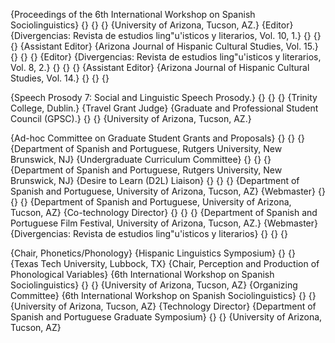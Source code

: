
\section{Service and Outreach}

\vspace{-0.1in}

\subsection{Mentoring of doctoral students}


\cventry{2018}{Tadjou-N'Dine Mamadou Yacoubou}{Member of PhD qualifying paper committee}{}{}{Linguistics, Rutgers University}
\cventry{}{Nathan Koser}{Member of PhD qualifying paper committee}{}{}{Linguistics, Rutgers University}
\cventry{}{Julio C{\'e}sar L{\'o}pez Otero}{Member of PhD qualifying paper committee}{}{}{Spanish and Portuguese, Rutgers University}
\cventry{}{Michele Goldin}{Member of PhD qualifying paper committee}{}{}{Spanish and Portuguese, Rutgers University}
\cventry{}{Esther Hur}{Member of PhD qualifying paper committee}{}{}{Spanish and Portuguese, Rutgers University}
\cventry{2017}{Cristina Lozano}{Member of PhD qualifying paper committee}{}{}{Spanish and Portuguese, Rutgers University}
\cventry{}{Eileen Blum}{Member of PhD qualifying paper committee}{}{}{Linguistics, Rutgers University}




\subsection{Manuscript Reviewer}

\cventry{2018}{Language and Speech.}{}{}{}{}
\cventry{}{Bilingualism: Language and Cognition.}{}{}{}{}
\cventry{2017}{Hispanic Studies Review.}{}{}{}{}
\cventry{}{Language and Speech.}{}{}{}{}
\cventry{}{Bilingualism: Language and Cognition.}{}{}{}{}
\cventry{}{Heritage Language Journal.}{}{}{}{}
\cventry{}{Languages.}{}{}{}{}
\cventry{2016}{Second Language Research.}{}{}{}{}
\cventry{}{Journal of Second Language Pronunciation.}{}{}{}{}
\cventry{}{Hispanic Studies Review.}{}{}{}{}
\cventry{2015}{Journal of Second Language Pronunciation.}{}{}{}{}
\cventry{2012}
        {Proceedings of the 6th International Workshop on Spanish Sociolinguistics}
        {}
        {}
        {}
        {University of Arizona, Tucson, AZ.}
\cventry{2012}
        {Editor}
        {Divergencias: Revista de estudios ling\"u\'isticos y literarios, Vol. 10, 1.}
        {}
        {}
        {}
\cventry{2011}
        {Assistant Editor}
        {Arizona Journal of Hispanic Cultural Studies, Vol. 15.}
        {}
        {}
        {}
\cventry{2010}
        {Editor}
        {Divergencias: Revista de estudios ling\"u\'isticos y literarios, Vol. 8, 2.}
        {}
        {}
        {}
\cventry{2010}
        {Assistant Editor}
        {Arizona Journal of Hispanic Cultural Studies, Vol. 14.}
        {}
        {}
        {}


\subsection{Abstract Reviewer}

\cventry{2014}
        {Speech Prosody 7: Social and Linguistic Speech Prosody.}
        {}
        {}
        {}
        {Trinity College, Dublin.}
\cventry{2014}
        {Travel Grant Judge}
        {Graduate and Professional Student Council (GPSC).}
        {}
        {}
        {University of Arizona, Tucson, AZ.}


\subsection{Departmental Committees and Administrative Assignments}

\cventry{2017 -- 2018}
        {Ad-hoc Committee on Graduate Student Grants and Proposals}
        {}
        {}
        {}
        {Department of Spanish and Portuguese, Rutgers University, New Brunswick, NJ}
\cventry{2016 -- 2017}
        {Undergraduate Curriculum Committee}
        {}
        {}
        {}
        {Department of Spanish and Portuguese, Rutgers University, New Brunswick, NJ}
\cventry{2014 -- 2015}
        {Desire to Learn (D2L) Liaison}
        {}
        {}
        {}
        {Department of Spanish and Portuguese, University of Arizona, Tucson, AZ}
\cventry{2014 -- 2015}
        {Webmaster}
        {}
        {}
        {}
        {Department of Spanish and Portuguese, University of Arizona, Tucson, AZ}
\cventry{2011--2014}
        {Co-technology Director}
        {}
        {}
        {}
        {Department of Spanish and Portuguese Film Festival, University of Arizona, Tucson, AZ.}
\cventry{2011--2012}
        {Webmaster}
        {Divergencias: Revista de estudios ling\"u\'isticos y literarios}
        {}
        {}
        {}


\subsection{Organizations and Committees}

\cventry{2017}
        {Chair, Phonetics/Phonology}
        {Hispanic Linguistics Symposium}
        {}
        {}
        {Texas Tech University, Lubbock, TX}
\cventry{2012}
        {Chair, Perception and Production of Phonological Variables}
        {6th International Workshop on Spanish Sociolinguistics}
        {}
        {}
        {University of Arizona, Tucson, AZ}
\cventry{2011 -- 2012}
        {Organizing Committee}
        {6th International Workshop on Spanish Sociolinguistics}
        {}
        {}
        {University of Arizona, Tucson, AZ}
\cventry{2010 -- 2012}
        {Technology Director}
        {Department of Spanish and Portuguese Graduate Symposium}
        {}
        {}
        {University of Arizona, Tucson, AZ}

